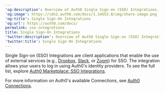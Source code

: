 ---
'og:description': Overview of Auth0 Single Sign-on (SSO) Integrations.
'og:image': https://cdn2.auth0.com/docs/1.14553.0/img/share-image.png
'og:title': Single Sign-On Integrations
'og:url': https://auth0.com/docs/
permalink: sso-integrations
title: Single Sign-On Integrations
'twitter:description': Overview of Auth0 Single Sign-on (SSO) Integrations.
'twitter:title': Single Sign-On Integrations
---
<Tooltip tip="Single Sign-On (SSO): Service that, after a user logs into one applicaton, automatically logs that user in to other applications." cta="View Glossary" href="/docs/glossary?term=Single+Sign-on">Single Sign-on</Tooltip> (SSO) Integrations are client applications that enable the use of external services (e.g., [Dropbox](https://marketplace.auth0.com/integrations/dropbox-sso), [Slack](https://marketplace.auth0.com/integrations/slack-sso), or [Zoom](https://marketplace.auth0.com/integrations/zoom-sso)) for SSO. The integration allows your users to log in using Auth0's <Tooltip tip="Single Sign-On (SSO): Service that, after a user logs into one applicaton, automatically logs that user in to other applications." cta="View Glossary" href="/docs/glossary?term=identity+providers">identity providers</Tooltip>. To see the full list, explore [Auth0 Marketplace: SSO Integrations](https://marketplace.auth0.com/features/sso-integrations).

For more information on Auth0's available Connections, see [Auth0 Connections](/docs/authenticate/identity-providers).